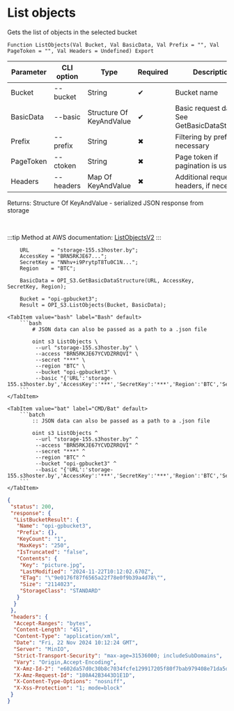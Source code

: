 ﻿---
sidebar_position: 14
---


# List objects
 Gets the list of objects in the selected bucket



`Function ListObjects(Val Bucket, Val BasicData, Val Prefix = "", Val PageToken = "", Val Headers = Undefined) Export`

  | Parameter | CLI option | Type | Required | Description |
  |-|-|-|-|-|
  | Bucket | --bucket | String | &#x2714; | Bucket name |
  | BasicData | --basic | Structure Of KeyAndValue | &#x2714; | Basic request data. See GetBasicDataStructure |
  | Prefix | --prefix | String | &#x2716; | Filtering by prefix, if necessary |
  | PageToken | --ctoken | String | &#x2716; | Page token if pagination is used |
  | Headers | --headers | Map Of KeyAndValue | &#x2716; | Additional request headers, if necessary |

  
  Returns:  Structure Of KeyAndValue - serialized JSON response from storage

<br/>

:::tip
Method at AWS documentation: [ListObjectsV2](https://docs.aws.amazon.com/AmazonS3/latest/API/API_ListObjectsV2.html)
:::
<br/>



```bsl title="1C:Enterprise/OneScript code example"
    URL       = "storage-155.s3hoster.by";
    AccessKey = "BRN5RKJE67...";
    SecretKey = "NNhv+i9PrytpT8Tu0C1N...";
    Region    = "BTC";

    BasicData = OPI_S3.GetBasicDataStructure(URL, AccessKey, SecretKey, Region);

    Bucket = "opi-gpbucket3";
    Result = OPI_S3.ListObjects(Bucket, BasicData);
```
 

 <Tabs>
  
    <TabItem value="bash" label="Bash" default>
        ```bash
            # JSON data can also be passed as a path to a .json file
            
            oint s3 ListObjects \
             --url "storage-155.s3hoster.by" \
             --access "BRN5RKJE67YCVDZRRQVI" \
             --secret "***" \
             --region "BTC" \
             --bucket "opi-gpbucket3" \
             --basic "{'URL':'storage-155.s3hoster.by','AccessKey':'***','SecretKey':'***','Region':'BTC','Service':'s3'}"
        ```
    </TabItem>
  
    <TabItem value="bat" label="CMD/Bat" default>
        ```batch
            :: JSON data can also be passed as a path to a .json file
            
            oint s3 ListObjects ^
             --url "storage-155.s3hoster.by" ^
             --access "BRN5RKJE67YCVDZRRQVI" ^
             --secret "***" ^
             --region "BTC" ^
             --bucket "opi-gpbucket3" ^
             --basic "{'URL':'storage-155.s3hoster.by','AccessKey':'***','SecretKey':'***','Region':'BTC','Service':'s3'}"
        ```
    </TabItem>
</Tabs>


```json title="Result"
{
 "status": 200,
 "response": {
  "ListBucketResult": {
   "Name": "opi-gpbucket3",
   "Prefix": {},
   "KeyCount": "1",
   "MaxKeys": "250",
   "IsTruncated": "false",
   "Contents": {
    "Key": "picture.jpg",
    "LastModified": "2024-11-22T10:12:02.670Z",
    "ETag": "\"9e0176f87f6565a22f78e0f9b39a4d78\"",
    "Size": "2114023",
    "StorageClass": "STANDARD"
   }
  }
 },
 "headers": {
  "Accept-Ranges": "bytes",
  "Content-Length": "451",
  "Content-Type": "application/xml",
  "Date": "Fri, 22 Nov 2024 10:12:24 GMT",
  "Server": "MinIO",
  "Strict-Transport-Security": "max-age=31536000; includeSubDomains",
  "Vary": "Origin,Accept-Encoding",
  "X-Amz-Id-2": "e602da57d0c30b8c7034fcfe129917205f80f7bab979408e71da5d1441c85e79",
  "X-Amz-Request-Id": "180A42B3443D1E1D",
  "X-Content-Type-Options": "nosniff",
  "X-Xss-Protection": "1; mode=block"
 }
}
```
